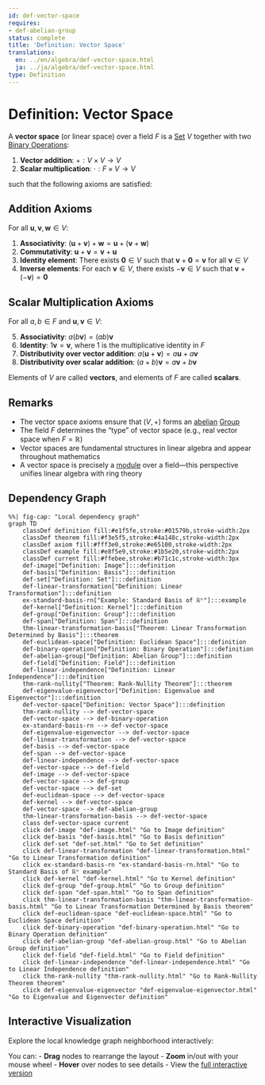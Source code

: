 ```yaml
---
id: def-vector-space
requires:
- def-abelian-group
status: complete
title: 'Definition: Vector Space'
translations:
  en: ../en/algebra/def-vector-space.html
  ja: ../ja/algebra/def-vector-space.html
type: Definition
---
```


# Definition: Vector Space {#def-vector-space}

A **vector space** (or linear space) over a field $F$ is a [Set](../logic-set-theory/def-set.qmd) $V$ together with two [Binary Operations](def-binary-operation.qmd):

1. **Vector addition**: $+ : V \times V \to V$
2. **Scalar multiplication**: $\cdot : F \times V \to V$

such that the following axioms are satisfied:

## Addition Axioms

For all $\mathbf{u}, \mathbf{v}, \mathbf{w} \in V$:

1. **Associativity**: $(\mathbf{u} + \mathbf{v}) + \mathbf{w} = \mathbf{u} + (\mathbf{v} + \mathbf{w})$
2. **Commutativity**: $\mathbf{u} + \mathbf{v} = \mathbf{v} + \mathbf{u}$
3. **Identity element**: There exists $\mathbf{0} \in V$ such that $\mathbf{v} + \mathbf{0} = \mathbf{v}$ for all $\mathbf{v} \in V$
4. **Inverse elements**: For each $\mathbf{v} \in V$, there exists $-\mathbf{v} \in V$ such that $\mathbf{v} + (-\mathbf{v}) = \mathbf{0}$

## Scalar Multiplication Axioms

For all $a, b \in F$ and $\mathbf{u}, \mathbf{v} \in V$:

5. **Associativity**: $a(b\mathbf{v}) = (ab)\mathbf{v}$
6. **Identity**: $1\mathbf{v} = \mathbf{v}$, where $1$ is the multiplicative identity in $F$
7. **Distributivity over vector addition**: $a(\mathbf{u} + \mathbf{v}) = a\mathbf{u} + a\mathbf{v}$
8. **Distributivity over scalar addition**: $(a + b)\mathbf{v} = a\mathbf{v} + b\mathbf{v}$

Elements of $V$ are called **vectors**, and elements of $F$ are called **scalars**.

## Remarks

- The vector space axioms ensure that $(V, +)$ forms an [abelian](def-abelian-group.qmd) [Group](def-group.qmd)
- The field $F$ determines the "type" of vector space (e.g., real vector space when $F = \mathbb{R}$)
- Vector spaces are fundamental structures in linear algebra and appear throughout mathematics
- A vector space is precisely a [module](def-module.qmd) over a field—this perspective unifies linear algebra with ring theory

## Dependency Graph

```mermaid
%%| fig-cap: "Local dependency graph"
graph TD
    classDef definition fill:#e1f5fe,stroke:#01579b,stroke-width:2px
    classDef theorem fill:#f3e5f5,stroke:#4a148c,stroke-width:2px
    classDef axiom fill:#fff3e0,stroke:#e65100,stroke-width:2px
    classDef example fill:#e8f5e9,stroke:#1b5e20,stroke-width:2px
    classDef current fill:#ffebee,stroke:#b71c1c,stroke-width:3px
    def-image["Definition: Image"]:::definition
    def-basis["Definition: Basis"]:::definition
    def-set["Definition: Set"]:::definition
    def-linear-transformation["Definition: Linear Transformation"]:::definition
    ex-standard-basis-rn["Example: Standard Basis of ℝⁿ"]:::example
    def-kernel["Definition: Kernel"]:::definition
    def-group["Definition: Group"]:::definition
    def-span["Definition: Span"]:::definition
    thm-linear-transformation-basis["Theorem: Linear Transformation Determined by Basis"]:::theorem
    def-euclidean-space["Definition: Euclidean Space"]:::definition
    def-binary-operation["Definition: Binary Operation"]:::definition
    def-abelian-group["Definition: Abelian Group"]:::definition
    def-field["Definition: Field"]:::definition
    def-linear-independence["Definition: Linear Independence"]:::definition
    thm-rank-nullity["Theorem: Rank-Nullity Theorem"]:::theorem
    def-eigenvalue-eigenvector["Definition: Eigenvalue and Eigenvector"]:::definition
    def-vector-space["Definition: Vector Space"]:::definition
    thm-rank-nullity --> def-vector-space
    def-vector-space --> def-binary-operation
    ex-standard-basis-rn --> def-vector-space
    def-eigenvalue-eigenvector --> def-vector-space
    def-linear-transformation --> def-vector-space
    def-basis --> def-vector-space
    def-span --> def-vector-space
    def-linear-independence --> def-vector-space
    def-vector-space --> def-field
    def-image --> def-vector-space
    def-vector-space --> def-group
    def-vector-space --> def-set
    def-euclidean-space --> def-vector-space
    def-kernel --> def-vector-space
    def-vector-space --> def-abelian-group
    thm-linear-transformation-basis --> def-vector-space
    class def-vector-space current
    click def-image "def-image.html" "Go to Image definition"
    click def-basis "def-basis.html" "Go to Basis definition"
    click def-set "def-set.html" "Go to Set definition"
    click def-linear-transformation "def-linear-transformation.html" "Go to Linear Transformation definition"
    click ex-standard-basis-rn "ex-standard-basis-rn.html" "Go to Standard Basis of ℝⁿ example"
    click def-kernel "def-kernel.html" "Go to Kernel definition"
    click def-group "def-group.html" "Go to Group definition"
    click def-span "def-span.html" "Go to Span definition"
    click thm-linear-transformation-basis "thm-linear-transformation-basis.html" "Go to Linear Transformation Determined by Basis theorem"
    click def-euclidean-space "def-euclidean-space.html" "Go to Euclidean Space definition"
    click def-binary-operation "def-binary-operation.html" "Go to Binary Operation definition"
    click def-abelian-group "def-abelian-group.html" "Go to Abelian Group definition"
    click def-field "def-field.html" "Go to Field definition"
    click def-linear-independence "def-linear-independence.html" "Go to Linear Independence definition"
    click thm-rank-nullity "thm-rank-nullity.html" "Go to Rank-Nullity Theorem theorem"
    click def-eigenvalue-eigenvector "def-eigenvalue-eigenvector.html" "Go to Eigenvalue and Eigenvector definition"
```

## Interactive Visualization

Explore the local knowledge graph neighborhood interactively:

::: {.graph-viz data-id="def-vector-space" data-width="700" data-height="500"}
:::

You can:
- **Drag** nodes to rearrange the layout
- **Zoom** in/out with your mouse wheel
- **Hover** over nodes to see details
- View the [full interactive version](../../output/interactive/def-vector-space.html){target="_blank"}
